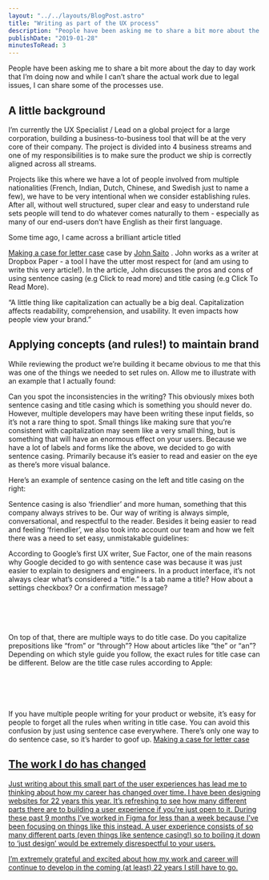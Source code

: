 ```yaml
---
layout: "../../layouts/BlogPost.astro"
title: "Writing as part of the UX process"
description: "People have been asking me to share a bit more about the day to day work that I’m doing now and while I can’t share the actual work due to legal issues, I can share some of the processes use.\n\n\n\nA little background\n\n\nI’m currently the UX Specialist / Lead on a global project for a large corporation, building a business-to-business tool that will be at the very core of their company. The project is divided into 4 business streams and one of my responsibilities is to make sure the product we ship "
publishDate: "2019-01-28"
minutesToRead: 3
---
```


<p>People have been asking me to share a bit more about the day to day work that I’m doing now and while I can’t share the actual work due to legal issues, I can share some of the processes use.</p>
<h2 id="a-little-background">A little background</h>
</h2>
<p>I’m currently the UX Specialist / Lead on a global project for a large corporation, building a business-to-business tool that will be at the very core of their company. The project is divided into 4 business streams and one of my responsibilities is to make sure the product we ship is correctly aligned across all streams.</p>
<p>Projects like this where we have a lot of people involved from multiple nationalities (French, Indian, Dutch, Chinese, and Swedish just to name a few), we have to be very intentional when we consider establishing rules. After all, without well structured, super clear and easy to understand rule sets people will tend to do whatever comes naturally to them - especially as many of our end-users don’t have English as their first language.</p>
<p>Some time ago, I came across a brilliant article titled </p>
<a href="https://medium.com/@jsaito/making-a-case-for-letter-case-19d09f653c98?ref="antonsten".com">Making a case for letter case</a>
 case by 
<a href="https://medium.com/@jsaito?ref="antonsten".com">John Saito</a>
 . John works as a writer at Dropbox Paper - a tool I have the utter most respect for (and am using to write this very article!). In the article, John discusses the pros and cons of using sentence casing (e.g Click to read more) and title casing (e.g Click To Read More).</p>
<div class="blockquote">
</div>
<div>
<p>“A little thing like capitalization can actually be a big deal. Capitalization affects readability, comprehension, and usability. It even impacts how people view your brand.” </p>
</div>
<h2 id="applying-concepts-and-rules-to-maintain-brand">Applying concepts (and rules!) to maintain brand</h>
</h2>
<p>While reviewing the product we’re building it became obvious to me that this was one of the things we needed to set rules on. Allow me to illustrate with an example that I actually found:</p>
<MDXImage src="/images/sentence_wrong.webp" alt="strate with an example that I actually found Can... - Sentence Wrong" width={1350} height={466} />
<p>Can you spot the inconsistencies in the writing? This obviously mixes both sentence casing and title casing which is something you should never do. However, multiple developers may have been writing these input fields, so it’s not a rare thing to spot. Small things like making sure that you’re consistent with capitalization may seem like a very small thing, but is something that will have an enormous effect on your users. Because we have a lot of labels and forms like the above, we decided to go with sentence casing. Primarily because it’s easier to read and easier on the eye as there’s more visual balance.</p>
<p>Here’s an example of sentence casing on the left and title casing on the right:</p>
<p>Sentence casing is also ‘friendlier’ and more human, something that this company always strives to be. Our way of writing is always simple, conversational, and respectful to the reader. Besides it being easier to read and feeling ‘friendlier’, we also took into account our team and how we felt there was a need to set easy, unmistakable guidelines:</p>
<div class="blockquote">
</div>
<div>
<p>According to Google’s first UX writer, Sue Factor, one of the main reasons why Google decided to go with sentence case was because it was just easier to explain to designers and engineers. In a product interface, it’s not always clear what’s considered a “title.” Is a tab name a title? How about a settings checkbox? Or a confirmation message? </p>
<br>
<br>
</br>
<br> On top of that, there are multiple ways to do title case. Do you capitalize prepositions like “from” or “through”? How about articles like “the” or “an”? Depending on which style guide you follow, the exact rules for title case can be different. Below are the title case rules according to Apple: 
<br>
</br>
<br>
<br>
</br>
<br> If you have multiple people writing for your product or website, it’s easy for people to forget all the rules when writing in title case. You can avoid this confusion by just using sentence case everywhere. There’s only one way to do sentence case, so it’s harder to goof up. 
<strong>
</strong>
<a href="https://medium.com/@jsaito/making-a-case-for-letter-case-19d09f653c98?ref="antonsten".com">Making a case for letter case </div>
<h2 id="the-work-i-do-has-changed">The work I do has changed</h>
</h2>
<p>Just writing about this small part of the user experiences has lead me to thinking about how my career has changed over time. I have been designing websites for 22 years this year. It’s refreshing to see how many different parts there are to building a user experience if you’re just open to it. During these past 9 months I’ve worked in Figma for less than a week because I’ve been focusing on things like this instead. A user experience consists of so many different parts (even things like sentence casing!) so to boiling it down to ‘just design’ would be extremely disrespectful to your users.</p>
<p>I’m extremely grateful and excited about how my work and career will continue to develop in the coming (at least) 22 years I still have to go.</p>
